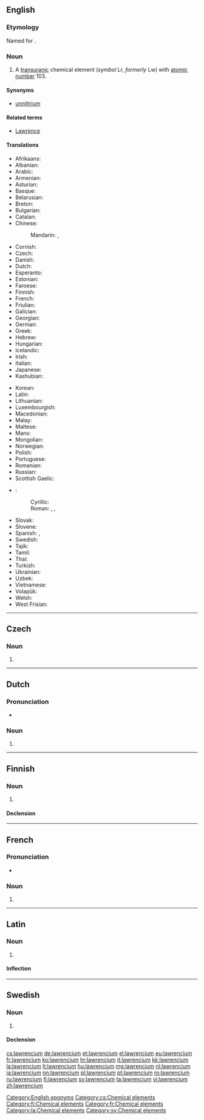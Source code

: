 {{also|Lawrencium}}
==English==

{{elements|Lr|nobelium|No|rutherfordium|Rf}}

===Etymology===
Named for {{w|Ernest Lawrence}}.

===Noun===
{{en-noun|-}}
{{wikipedia}}

# A [[transuranic]] chemical element (''symbol'' Lr, ''formerly'' Lw) with [[atomic number]] 103.

====Synonyms====
* [[unniltrium]]

====Related terms====
* [[w:Ernest Lawrence|Lawrence]]

====Translations====
{{trans-top|chemical element}}
* Afrikaans: {{t-|af|lawrencium}}
* Albanian: {{t-|sq|lorencium}}
* Arabic: {{t-|ar|لورنسيوم|tr=loránsiyum|m}}
* Armenian: {{t-|hy|լոուրենսիում|tr=lourensium}}
* Asturian: {{t-|ast|laurenciu|m}}
* Basque: {{t-|eu|laurentzioa}}
* Belarusian: {{t-|be|лаўрэнсiй|tr=laurénsij|m}}
* Breton: {{t-|br|laorenciom}}
* Bulgarian: {{t-|bg|лавренций|tr=lavréntsij|m}}
* Catalan: {{t-|ca|laurenci|m}}
* Chinese:
*: Mandarin: {{t|cmn|鐒}}, {{t|cmn|铹|tr=láo}}
* Cornish: {{t-|kw|lawrencyum}}
* Czech: {{t+|cs|lawrencium}}
* Danish: {{t-|da|lawrencium}}
* Dutch: {{t+|nl|lawrencium|n}}
* Esperanto: {{t-|eo|laŭrencio}}
* Estonian: {{t-|et|lavrentsium}}
* Faroese: {{t-|fo|lawrencium}}
* Finnish: {{t+|fi|lawrencium}}
* French: {{t+|fr|lawrencium|m}}
* Friulian: {{tø|fur|laurenzi}}
* Galician: {{t+|gl|laurencio|m}}
* Georgian: {{t-|ka|ლაურენსიუმი|tr=laurensiumi}}
* German: {{t+|de|Lawrencium|n}}
* Greek: {{t+|el|λωρένσιο|n|tr=lorénsio}}
* Hebrew: {{t+|he|לורנציום|tr=loréntsiyum}}
* Hungarian: {{t+|hu|laurencium}}
* Icelandic: {{t-|is|lárensín}}
* Irish: {{t-|ga|láirinciam}}
* Italian: {{t+|it|laurenzio|m}}
* Japanese: {{t+|ja|ローレンシウム|tr=rorenshiumu}}
* Kashubian: {{t-|csb|lorens}}
{{trans-mid}}
* Korean: {{t+|ko|로렌슘|tr=rorensyum}}
* Latin: {{t+|la|lawrencium}}
* Lithuanian: {{t-|lt|lorensis}}
* Luxembourgish: {{t-|lb|Lawrencium}}
* Macedonian: {{t-|mk|лоренсиум|tr=lorénsium|m}}
* Malay: {{t-|ms|lawrensium}}
* Maltese: {{t-|mt|lawrenzjum}}
* Manx: {{t-|gv|lawrencium}}
* Mongolian: {{t-|mn|лоуренси|tr=lourensi}}
* Norwegian: {{t-|no|lawrencium}}
* Polish: {{t+|pl|lorens|m}}
* Portuguese: {{t+|pt|laurêncio|m}}
* Romanian: {{t+|ro|lawrenciu|n}}
* Russian: {{t+|ru|лоуренсий|m|tr=lourénsij}}
* Scottish Gaelic: {{t-|gd|làirinciam}}
* {{ttbc|sh}}:
*: Cyrillic: {{t-|sh|лавренциjум|m}}
*: Roman: {{t-|sh|lavrencijum|m}}, {{t-|sh|lawrencij|m}}, {{t-|sh|lorensij|m}}
* Slovak: {{t-|sk|lawrencium}}
* Slovene: {{t+|sl|lavrencij}}
* Spanish: {{t-|es|lawrencio|m}}, {{t+|es|laurencio|m}}
* Swedish: {{t+|sv|lawrencium|n}}
* Tajik: {{t-|tg|lourensi'}}
* Tamil: {{t-|ta|லோரென்சியம்|tr=lōrenciyam}}
* Thai: {{t-|th|ลอร์เรนเซียม|tr=lorēnsiam}}
* Turkish: {{t+|tr|lorentiyum}}
* Ukrainian: {{t-|uk|лоуренсiй|tr=lourénsij|m}}
* Uzbek: {{t-|uz|лоуренсий|tr=lourensiy|sc=Cyrl}}
* Vietnamese: {{t-|vi|lorenxi}}
* Volapük: {{t+|vo|laurensin}}
* Welsh: {{t+|cy|lawrenciwm}}
* West Frisian: {{t-|fy|lawrencium}}
{{trans-bottom}}

[[Category:English eponyms]]

----

==Czech==

===Noun===
{{cs-noun|g=n}}

# {{l|en|lawrencium}}

[[Category:cs:Chemical elements]]

----

==Dutch==
{{wikipedia|lang=nl}}
{{elements|Lr|nobelium|No|rutherfordium|Rf|lang=nl}}

===Pronunciation===
* {{audio|Nl-lawrencium.ogg|Audio}}

===Noun===
{{nl-noun|n|-|-}}

# {{l|en|lawrencium}}

----

==Finnish==
{{wikipedia|lang=fi}}

===Noun===
{{head|fi|noun}}

# {{l|en|lawrencium}}

====Declension====
{{fi-decl-risti|lawrencium|i=0}}

[[Category:fi:Chemical elements]]

----

==French==

===Pronunciation===
* {{IPA|/lɔ.ʁɑ̃.sjɔm/|lang=fr}}

===Noun===
{{fr-noun|m}}

# {{l|en|lawrencium}}

[[Category:fr:Chemical elements]]

----

==Latin==
{{wikipedia|lang=la}}

===Noun===
{{la-noun|lawrencium|lawrencii|lawrenciī|n|second}}

# {{l|en|lawrencium}}

====Inflection====
{{la-decl-2nd-N|lawrenci}}

[[Category:la:Chemical elements]]

----

==Swedish==
{{wikipedia|lang=sv}}

===Noun===
{{sv-noun|n|-}}

# {{l|en|lawrencium}}

====Declension====
{{sv-noun-unc-irreg-n|2=lawrenciumet}}

[[Category:sv:Chemical elements]]

[[cs:lawrencium]]
[[de:lawrencium]]
[[et:lawrencium]]
[[el:lawrencium]]
[[eu:lawrencium]]
[[fr:lawrencium]]
[[ko:lawrencium]]
[[hr:lawrencium]]
[[it:lawrencium]]
[[kk:lawrencium]]
[[la:lawrencium]]
[[lt:lawrencium]]
[[hu:lawrencium]]
[[mg:lawrencium]]
[[nl:lawrencium]]
[[ja:lawrencium]]
[[nn:lawrencium]]
[[pl:lawrencium]]
[[pt:lawrencium]]
[[ro:lawrencium]]
[[ru:lawrencium]]
[[fi:lawrencium]]
[[sv:lawrencium]]
[[ta:lawrencium]]
[[vi:lawrencium]]
[[zh:lawrencium]]